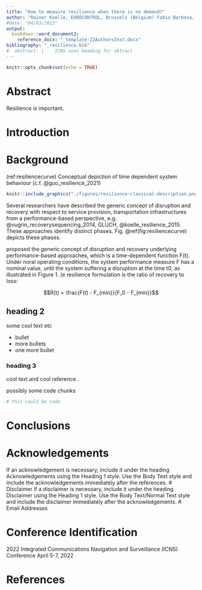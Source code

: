 ```yaml
---
title: "How to measure resilience when there is no demand?"
author: "Rainer Koelle, EUROCONTROL, Brussels (Belgium) Fabio Barbosa, DECEA, Rio de Janeiro (Brazil)"
#date: "04/03/2022"
output: 
  bookdown::word_document2: 
    reference_docx: "_template-22AuthorsInst.docx"
bibliography: "_resilience.bib"
#  abstract: |    ICNS uses heading for abtract
---
```


```r
knitr::opts_chunk$set(echo = TRUE)
```

# Abstract

<!-- motivation -------------------------------------------------------- -->

<!-- short background ------------------------------------------------- -->

<!-- approach chosen / research method -------------------------------- -->

<!-- experimental work ------------------------------------------------ -->

<!-- results obtained ------------------------------------------------- -->

<!-- conclusions ------------------------------------------------------ -->

Resilience is important.

# Introduction

<!--  Nature of the problem. -------------------------------------------- -->

<!--  Background of previous work. -------------------------------------- -->

<!--  Purpose and significance of the paper. ---------------------------- -->

<!--  Method by which the problem is approached. ------------------------ -->

# Background

(ref:resiliencecurve) Conceptual depiction of time dependent system behaviour (c.f. @guo_resilience_2021)

```r
knitr::include_graphics("./figures/resilience-classical-description.png")
```

Several researchers have described the generic concept of disruption and recovery with respect to service provision, transportation infrastructures from a performance-based perspective, e.g. @vugrin_recoverysequencing_2014, GLUCH, @koelle_resilience_2015. 
These approaches identify distinct phases. 
Fig. \@ref(fig:resiliencecurve) depicts these phases.

<!-- literal ======= change ----------->
proposed the generic concept of
disruption and recovery underlying performance-based
approaches, which is a time-dependent function F(t). Under
noral operating conditions, the system performance
measure F has a nominal value, until the system suffering a
disruption at the time t0, as illustrated in Figure 1.
(e resilience formulation is the ratio of recovery to loss:

$$R(t) = \frac{F(t) - F_{min}}{F_0 - F_{min}}$$

## heading 2

some cool text etc

* bullet 
* more bullets
* one more bullet

### heading 3

cool text and cool reference .

possibly some code chunks

```r
# this could be code
```


# Conclusions

<!--  What is shown by this work and its significance. ------------------ -->

<!-- Limitations and advantages. ---------------------------------------- -->

<!-- Applications of the results. --------------------------------------- -->

<!--  Recommendations for further work. --------------------------------- -->


<!-- -------------------------------------------------------------------- -->
<!-- MOVE THIS AFER THE REFERENCES IN THE FINAL VERSION! ---------------- -->
<!-- -------------------------------------------------------------------- -->
# Acknowledgements
If an acknowledgement is necessary, include it under the heading Acknowledgements using the Heading 1 style. Use the Body Text style and include the acknowledgements immediately after the references.
# Disclaimer
If a disclaimer is necessary, include it under the heading Disclaimer using the Heading 1 style. Use the Body Text/Normal Text style and include the disclaimer immediately after the acknowledgements.
# Email Addresses

# Conference Identification

2022 Integrated Communications Navigation and Surveillance (ICNS) Conference
April 5-7, 2022 



# References

